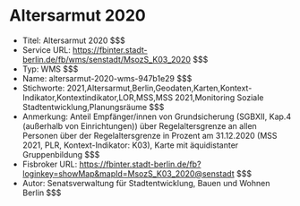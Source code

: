 # Altersarmut 2020
- Titel: Altersarmut 2020 $$$
- Service URL: https://fbinter.stadt-berlin.de/fb/wms/senstadt/MsozS_K03_2020 $$$
- Typ: WMS $$$
- Name: altersarmut-2020-wms-947b1e29 $$$
- Stichworte: 2021,Altersarmut,Berlin,Geodaten,Karten,Kontext-Indikator,Kontextindikator,LOR,MSS,MSS 2021,Monitoring Soziale Stadtentwicklung,Planungsräume $$$
- Anmerkung: Anteil Empfänger/innen von Grundsicherung (SGBXII, Kap.4 (außerhalb von Einrichtungen)) über Regelaltersgrenze an allen Personen über der Regelaltersgrenze in Prozent am 31.12.2020 (MSS 2021, PLR, Kontext-Indikator: K03), Karte mit äquidistanter Gruppenbildung $$$
- Fisbroker URL: https://fbinter.stadt-berlin.de/fb?loginkey=showMap&mapId=MsozS_K03_2020@senstadt $$$
- Autor: Senatsverwaltung für Stadtentwicklung, Bauen und Wohnen Berlin $$$
